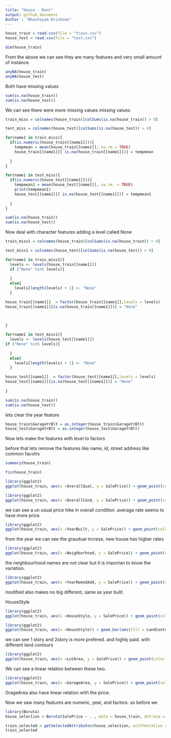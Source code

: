 ```yaml
---
title: "House - Rent"
output: github_document
Author : "Bhasheyam Krishnan"
---
```


```r
house_train = read.csv(file = "train.csv")
house_test = read.csv(file = "test.csv")
```

```r
dim(house_train)
```

From the above we can see they are many features and very small amount of instance. 

```r
anyNA(house_train)
anyNA(house_test)
```

Both have missing values

```r
sum(is.na(house_train))
sum(is.na(house_test))
```


We can see there were more missing values missing values

```r
train_miss = colnames(house_train)[colSums(is.na(house_train)) > 0]
```



```r
test_miss = colnames(house_test)[colSums(is.na(house_test)) > 0]
```

```r
for(name1 in train_miss){
  if(is.numeric(house_train[[name1]])){
    tempmean = mean(house_train[[name1]], na.rm = TRUE)
    house_train[[name1]][ is.na(house_train[[name1]])] = tempmean
    
  }
}
```



```r
for(name1 in test_miss){
  if(is.numeric(house_test[[name1]])){
    tempmean1 = mean(house_test[[name1]], na.rm  = TRUE)
    print(tempmean1)
    house_test[[name1]][ is.na(house_test[[name1]])] = tempmean1
    
  }
}
```


```r
sum(is.na(house_train))
sum(is.na(house_test))
```
Now deal with character features adding a level called None
```r
train_miss1 = colnames(house_train)[colSums(is.na(house_train)) > 0]
```



```r
test_miss1 = colnames(house_test)[colSums(is.na(house_test)) > 0]
```

```r
for(name1 in train_miss1){
  levels <- levels(house_train[[name1]])
  if ("None" %in% levels){
    
  }
  else{
    levels[length(levels) + 1] <- "None"
  }

house_train[[name1]]  = factor(house_train[[name1]],levels = levels)
house_train[[name1]][is.na(house_train[[name1]])] = "None"

    
  
}
```



```r
for(name1 in test_miss1){
  levels <- levels(house_test[[name1]])
if ("None" %in% levels){
    
  }
  else{
    levels[length(levels) + 1] <- "None"
  }

house_test[[name1]]  = factor(house_test[[name1]],levels = levels)
house_test[[name1]][is.na(house_test[[name1]])] = "None"
  
}
```

```r
sum(is.na(house_train))
sum(is.na(house_test))
```


lets clear the year feature
```r
house_train$GarageYrBlt = as.integer(house_train$GarageYrBlt)
house_test$GarageYrBlt = as.integer(house_test$GarageYrBlt)
```

Now lets make the features with level to factors

before that lets remove the features like name, id, street address like common facotrs


```r
summary(house_train)
```



```r
fix(house_train)
```


```r
library(ggplot2)
ggplot(house_train, aes(x =OverallQual, y = SalePrice)) + geom_point(color = "green") + theme_dark()

```


```r
library(ggplot2)
ggplot(house_train, aes(x =OverallCond, y = SalePrice)) + geom_point(color = "green") + theme_dark()
```


we can see a un usual price hike in overall condition .average rate seems to have more price.



```r
library(ggplot2)
ggplot(house_train, aes(x =YearBuilt, y = SalePrice)) + geom_point(color = "green") + theme_dark()
```
from the year we can see the graudual increse, new house has higher rates

```r
library(ggplot2)
ggplot(house_train, aes(x =Neighborhood, y = SalePrice)) + geom_point(color = "green") + theme_dark() + scale_x_discrete(labels = abbreviate)
```

the neighbourhood names are not clear but it is importan to know the variation.

```r
library(ggplot2)
ggplot(house_train, aes(x =YearRemodAdd, y = SalePrice)) + geom_point(color = "green") + theme_dark() 
```

modified also makes no big different, same as year bulit.

HouseStyle
```r
library(ggplot2)
ggplot(house_train, aes(x =HouseStyle, y = SalePrice)) + geom_point(color = "green") + theme_dark() 
```

 
 
```r
library(ggplot2)
ggplot(house_train, aes(x =HouseStyle)) + geom_bar(aes(fill = LandContour)) + theme_dark() 
```

we can see 1 story and  2story is more prefered. and highly paid. with different land contours



```r
library(ggplot2)
ggplot(house_train, aes(x =LotArea, y = SalePrice)) + geom_point(color = "green") + theme_dark() 
```


We can see a linear relation between these two.


```r
library(ggplot2)
ggplot(house_train, aes(x =GarageArea, y = SalePrice)) + geom_point(color = "green") + theme_dark() 
```


GrageArea also have linear relation with the price.







Now we saw many features are numeric, year, and factors. so before we



```r
library(Boruta)
house_selection = Boruta(SalePrice ~ . , data = house_train, doTrace = 2)
```


```r
train_selected = getSelectedAttributes(house_selection, withTentative = F)
train_selected
```



























